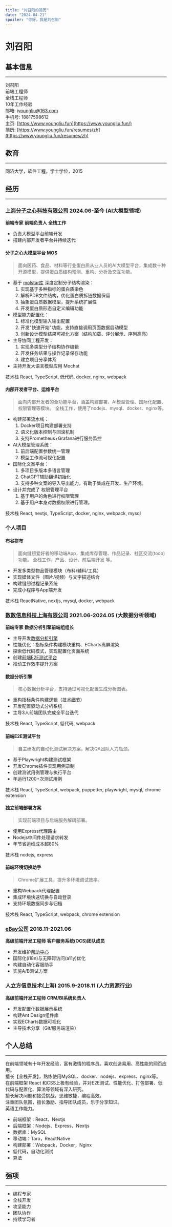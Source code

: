 ```yaml
---
title: "刘召阳的简历"
date: "2024-04-21"
spoiler: "你好，我是刘召阳"
---
```


# 刘召阳

## 基本信息
---
刘召阳  
前端工程师  
全栈工程师  
10年工作经验  
邮箱: iyoungliu@163.com  
手机号: 18817598612  
主页: [https://www.youngliu.fun](https://www.youngliu.fun/)  
简历: [https://www.youngliu.fun/resumes/zh](https://www.youngliu.fun/resumes/zh)

## 教育
---
同济大学，软件工程，学士学位，2015

## 经历
---
### [上海分子之心科技有限公司](https://mos.moleculemind.com/) 2024.06-至今 (AI大模型领域)

**前端专家**
**前端负责人**
**全栈工作**
* 负责大模型平台前端开发
* 搭建内部开发者平台并持续迭代

#### [分子之心大模型平台 MOS](https://mos.moleculemind.com)
> 面向医药、食品、材料等行业蛋白质从业人员的AI大模型平台，集成数十种开源模型，提供蛋白质结构预测、重构、分析及交互功能。

* 基于 [molstar库](https://github.com/molstar/molstar) 深度定制分子结构渲染：
  1. 实现基于多种指标的蛋白质染色
  2. 解析PDB文件结构，优化蛋白质拆链数据保留
  3. 抽象蛋白质数据模型，提升系统扩展性
  4. 开发蛋白质形态自定义编辑功能
* 模型能力配置化：
  1. 标准化模型输入输出配置
  2. 开发"快速开始"功能，支持直接调用页面数据启动模型
  3. 创新设计模型结果可视化方案（结构加载、评分展示、序列高亮）
* 主导协同工程开发：
  1. 实现多类型分子结构协作编辑
  2. 开发任务结果与操作记录保存功能
  3. 建立项目分享体系
* 主持开发大语言模型应用 Mochat

技术栈 React, TypeScript, 低代码, docker, nginx, webpack


#### 内部开发者平台、运维平台
> 面向内部开发者的全功能平台，涵盖构建部署、AI模型管理、国际化配置、权限管理等模块。
全栈工作，使用了nodejs、mysql、docker、nginx等。

* 构建部署流水线：
  1. Docker项目构建部署支持
  2. 语义化版本控制与回滚机制
  3. 支持Prometheus+Grafana进行服务监控
* AI大模型管理系统：
  1. 前后端配置参数统一管理
  2. 模型工作流可视化配置
* 国际化文案平台：
  1. 多项目多版本多语言管理
  2. ChatGPT辅助翻译初始化
  3. 支持多种文案的导入导出能力，有助于集成在开发、生产环境。
* 设计并完成了 权限管理平台
  1. 基于用户的角色进行权限管理
  2. 基于用户本身对数据权限进行管理。

技术栈 React, nextjs, TypeScript, docker, nginx, webpack, mysql

### 个人项目

#### 布谷拼布
> 面向缝纫爱好者的移动端App，集成库存管理、作品记录、社区交流(todo)功能。
全栈工作，产品、设计、前后端开发 等。

* 开发多类型物品管理模块（布料/辅料/工具）
* 实现媒体文件（图片/视频）与文字描述结合
* 构建缝纫过程记录系统
* 完成小程序与App端开发

技术栈 ReactNative, nextjs, mysql, docker, webpack

### [数数信息科技上海有限公司](https://www.thinkingdata.cn/) 2021.06-2024.05 (大数据分析领域)

**前端专家**
**数据分析引擎前端组组长**
* 主导开发[数据分析引擎](https://demo-ta.thinkingdata.cn/demo/index.html)
* 性能优化：指标条件构建模块重构、ECharts离屏渲染
* 探索低代码模式，实现配置化页面系统
* 创建[前端E2E测试平台](https://www.youngliu.fun/posts/frontend-e2e-test)
* 推动工作效率提升方案

#### 数据分析引擎
> 核心数据分析平台，支持通过可视化配置生成分析图表。

* 重构指标条件构建逻辑（[技术细节](https://www.youngliu.fun/posts/b2b-data)）
* 开发配置驱动式分析系统
* 主导3人前端团队完成全平台迭代

技术栈 React, TypeScript, 低代码, webpack

#### 前端E2E测试平台
> 自主研发的自动化测试解决方案，解决QA团队人力瓶颈。

* 基于Playwright构建测试框架
* 开发Chrome插件实现用例录制
* 创建测试用例管理与执行平台
* 年运行1200+次测试用例

技术栈 React, TypeScript, webpack, puppetter, playwright, mysql, chrome extension

#### 独立前端部署方案
> 实现前端项目与后端服务解耦部署。

* 使用Express代理路由
* Nodejs中间件处理请求转发
* 年节省运维成本超80%

技术栈 nodejs, express


#### 前端环境切换助手
> Chrome扩展工具，提升多环境调试效率。

* 重构Webpack代理配置
* 集成环境快速切换与自动登录
* 支持环境数据同步与归档

技术栈 React, TypeScript, webpack, chrome extension

### [eBay公司](https://www.ebay.com) 2018.11-2021.06

**高级前端开发工程师**
**客户服务系统(OCS)团队成员**
* 开发维护[帮助中心](https://www.ebay.com/help/home)
* 国际化(i18n)与无障碍访问(a11y)优化
* 构建自动化客服助手
* 实施A/B测试方案

### 人立方信息技术(上海) 2015.9-2018.11 (人力资源行业)

**高级前端开发工程师**
**CRM/BI系统负责人**
* 开发配置化数据展示系统
* 构建Ant Design组件库
* 实现ECharts数据可视化
* 主导技术分享（Git/服务端渲染）


## 个人总结
---
在前端领域有十年开发经验，富有激情的程序员。喜欢创造易用、高性能的网页应用。  
擅长【全栈开发】，熟练使用MySQL、docker、nodejs、express、nginx等。  
在前端框架 React 和CSS上极有经验，并对E2E测试、性能优化、打包部署、低代码与配置化、算法等领域有深入研究。  
擅长解决问题和接受挑战，思维敏捷，编程高效。  
注重团队氛围，擅长激励、指导团队成员，乐于分享知识。  
英语工作能力。

* 前端框架：React、Nextjs
* 后端框架：Nodejs、Express、Nextjs
* 数据库：MySQL
* 移动端：Taro，ReactNative
* 构建部署：Webpack，Docker，Nginx
* 低代码，自动化测试
* 算法


## 强项
---
* 编程专家
* 全栈开发
* 攻坚能力
* 团队协作
* 持续学习者
